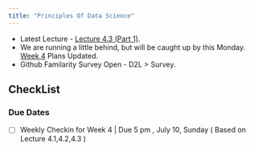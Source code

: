 ```yaml
---
title: "Principles Of Data Science"
---
```


::: {.callout-note}
- Latest Lecture - [Lecture 4.3 (Part 1)](Course_Content/Week_4/3/home.qmd).
- We are running a little behind, but will be caught up by this Monday. [Week 4](Course_Content/Week_4/home.html#week-4-june-28-to-july-2-4) Plans Updated.
- Github Familarity Survey Open - D2L > Survey.
:::

## CheckList

### Due Dates

- [ ] Weekly Checkin for Week 4 | Due 5 pm , July 10, Sunday ( Based on Lecture 4.1,4.2,4.3 )

